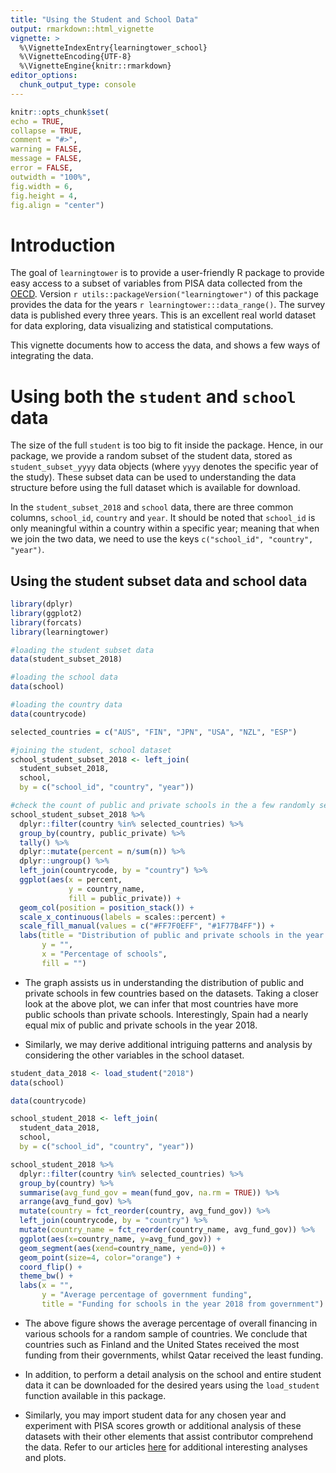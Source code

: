 ```yaml
---
title: "Using the Student and School Data" 
output: rmarkdown::html_vignette
vignette: >
  %\VignetteIndexEntry{learningtower_school}
  %\VignetteEncoding{UTF-8}
  %\VignetteEngine{knitr::rmarkdown}
editor_options: 
  chunk_output_type: console
---
```


```r
knitr::opts_chunk$set(
echo = TRUE,
collapse = TRUE,
comment = "#>",
warning = FALSE,
message = FALSE,
error = FALSE,
outwidth = "100%",
fig.width = 6,
fig.height = 4,
fig.align = "center")
```

# Introduction

The goal of `learningtower` is to provide a user-friendly R package to provide easy access to a subset of variables from PISA data collected from the [OECD](https://www.oecd.org/pisa/data/). Version `r utils::packageVersion("learningtower")` of this package provides the data for the years `r learningtower:::data_range()`. The survey data is published every three years. This is an excellent real world dataset for data exploring, data visualizing and statistical computations.

This vignette documents how to access the data, and shows a few ways of integrating the data.

# Using both the `student` and `school` data

The size of the full `student` is too big to fit inside the package. Hence, in our package, we provide a random subset of the student data, stored as `student_subset_yyyy` data objects (where `yyyy` denotes the specific year of the study). These subset data can be used to understanding the data structure before using the full dataset which is available for download.

In the `student_subset_2018` and `school` data, there are three common columns, `school_id`, `country` and `year`. It should be noted that `school_id` is only meaningful within a country within a specific year; meaning that when we join the two data, we need to use the keys `c("school_id", "country", "year")`.

## Using the student subset data and school data

```r
library(dplyr)
library(ggplot2)
library(forcats)
library(learningtower)

#loading the student subset data 
data(student_subset_2018)

#loading the school data
data(school)

#loading the country data
data(countrycode)

selected_countries = c("AUS", "FIN", "JPN", "USA", "NZL", "ESP")

#joining the student, school dataset
school_student_subset_2018 <- left_join(
  student_subset_2018, 
  school, 
  by = c("school_id", "country", "year")) 

#check the count of public and private schools in the a few randomly selected countries
school_student_subset_2018 %>% 
  dplyr::filter(country %in% selected_countries) %>%
  group_by(country, public_private) %>% 
  tally() %>% 
  dplyr::mutate(percent = n/sum(n)) %>% 
  dplyr::ungroup() %>% 
  left_join(countrycode, by = "country") %>% 
  ggplot(aes(x = percent,
             y = country_name,
             fill = public_private)) +
  geom_col(position = position_stack()) +
  scale_x_continuous(labels = scales::percent) +
  scale_fill_manual(values = c("#FF7F0EFF", "#1F77B4FF")) +
  labs(title = "Distribution of public and private schools in the year 2018",
       y = "",
       x = "Percentage of schools",
       fill = "")
```

- The graph assists us in understanding the distribution of public and private schools in few countries based on the datasets. Taking a closer look at the above plot, we can infer that most countries have more public schools than private schools. Interestingly, Spain had a nearly equal mix of public and private schools in the year 2018.

- Similarly, we may derive additional intriguing patterns and analysis by considering the other variables in the school dataset.

```r
student_data_2018 <- load_student("2018")
data(school)

data(countrycode)

school_student_2018 <- left_join(
  student_data_2018, 
  school,
  by = c("school_id", "country", "year"))

school_student_2018 %>%
  dplyr::filter(country %in% selected_countries) %>% 
  group_by(country) %>% 
  summarise(avg_fund_gov = mean(fund_gov, na.rm = TRUE)) %>% 
  arrange(avg_fund_gov) %>% 
  mutate(country = fct_reorder(country, avg_fund_gov)) %>% 
  left_join(countrycode, by = "country") %>% 
  mutate(country_name = fct_reorder(country_name, avg_fund_gov)) %>% 
  ggplot(aes(x=country_name, y=avg_fund_gov)) +
  geom_segment(aes(xend=country_name, yend=0)) +
  geom_point(size=4, color="orange") +
  coord_flip() +
  theme_bw() +
  labs(x = "", 
       y = "Average percentage of government funding", 
       title = "Funding for schools in the year 2018 from government")
```

- The above figure shows the average percentage of overall financing in various schools for a random sample of countries. We conclude that countries such as Finland and the United States received the most funding from their governments, whilst Qatar received the least funding.

- In addition, to perform  a detail analysis on the school and entire student data it can be downloaded for the desired years using the `load_student` function available in this package. 

- Similarly, you may import student data for any chosen year and experiment with PISA scores growth or additional analysis of these datasets with their other elements that assist contributor comprehend the data. Refer to our articles [here](https://kevinwang09.github.io/learningtower/articles/exploring_time.html) for additional interesting analyses and plots.

